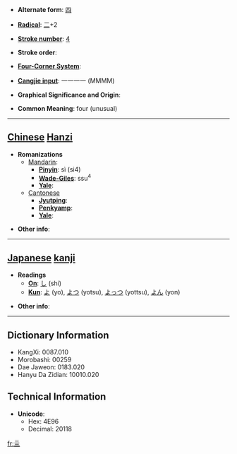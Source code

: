 * '''Alternate form''': [[四]]

* '''[[Wiktionary:Chinese radical index| Radical]]''': [[Wiktionary:Chinese radical index 二|二]]+2

* '''[[Wiktionary:Chinese total strokes index|Stroke number]]''': [[Wiktionary:Chinese total strokes index 4|4]]

* '''Stroke order''': 

* '''[[Wiktionary:Chinese four corner index|Four-Corner System]]''': 

* '''[[Wiktionary:Chinese Cangjie index|Cangjie input]]''': 一一一一 (MMMM)

* '''Graphical Significance and Origin''': 

* '''Common Meaning''': four (unusual)

----

== [[Chinese]] [[Hanzi]] ==

* '''Romanizations'''
** [[Mandarin]]:
*** '''[[Pinyin]]''': sì (si4)
*** '''[[Wade-Giles]]''': ssu<sup>4</sup>
*** '''[[Yale]]''': 
**[[Cantonese]]
***'''[[Jyutping]]''':
***'''[[Penkyamp]]''': 
***'''[[Yale]]''': 

* '''Other info''': 

----

== [[Japanese]] [[kanji]] ==

* '''Readings'''
** '''[[On]]''': [[し]] (shi)
** '''[[Kun]]''': [[よ]] (yo), [[よつ]] (yotsu), [[よっつ]] (yottsu), [[よん]] (yon)

* '''Other info''':  

----

== Dictionary Information ==

* KangXi: 0087.010
* Morobashi: 00259
* Dae Jaweon: 0183.020
* Hanyu Da Zidian: 10010.020

== Technical Information ==

* '''Unicode''':
** Hex: 4E96
** Decimal: 20118

[[fr:亖]]